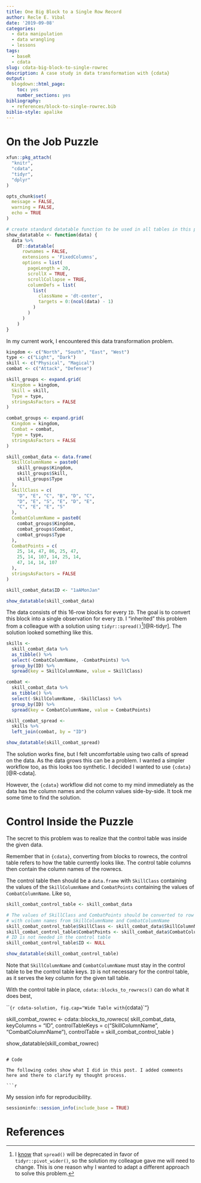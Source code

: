 ```yaml
---
title: One Big Block to a Single Row Record
author: Recle E. Vibal
date: '2019-09-08'
categories:
  - data manipulation
  - data wrangling
  - lessons
tags:
  - baseR
  - cdata
slug: cdata-big-block-to-single-rowrec
description: A case study in data transformation with {cdata}
output:
  blogdown::html_page:
    toc: yes
    number_sections: yes
bibliography:
  - references/block-to-single-rowrec.bib
biblio-style: apalike
---
```


# On the Job Puzzle

```r

xfun::pkg_attach(
  "knitr",
  "cdata",
  "tidyr",
  "dplyr"
)

opts_chunk$set(
  message = FALSE,
  warning = FALSE,
  echo = TRUE
)

# create standard datatable function to be used in all tables in this post
show_datatable <- function(data) {
  data %>% 
    DT::datatable(
      rownames = FALSE,
      extensions = 'FixedColumns',
      options = list(
        pageLength = 20,
        scrollX = TRUE,
        scrollCollapse = TRUE,
        columnDefs = list(
          list(
            className = 'dt-center',
            targets = 0:(ncol(data) - 1)
          )
        )
      )
    )
}

```


In my current work, I encountered this data transformation problem.

```r

kingdom <- c("North", "South", "East", "West")
type <- c("Light", "Dark")
skill <- c("Physical", "Magical")
combat <- c("Attack", "Defense")

skill_groups <- expand.grid(
  Kingdom = kingdom,
  Skill = skill,
  Type = type,
  stringsAsFactors = FALSE
)

combat_groups <- expand.grid(
  Kingdom = kingdom,
  Combat = combat,
  Type = type,
  stringsAsFactors = FALSE
)

skill_combat_data <- data.frame(
  SkillColumnName = paste0(
    skill_groups$Kingdom, 
    skill_groups$Skill, 
    skill_groups$Type
  ),
  SkillClass = c(
    "D", "E", "C", "B", "D", "C", 
    "D", "E", "S", "E", "D", "E", 
    "C", "E", "E", "S"
  ),
  CombatColumnName = paste0(
    combat_groups$Kingdom, 
    combat_groups$Combat, 
    combat_groups$Type
  ),
  CombatPoints = c(
    25, 14, 47, 86, 25, 47, 
    25, 14, 107, 14, 25, 14, 
    47, 14, 14, 107
  ),
  stringsAsFactors = FALSE
)

skill_combat_data$ID <- "1aAMonJan"

show_datatable(skill_combat_data)

```

The data consists of this 16-row blocks for every `ID`. The goal is to convert this block into a single observation for every `ID`. I "inherited" this problem from a colleague with a solution using `tidyr::spread()`^[I [know](https://amateurdatasci.rbind.io/post/table-another-back-again-cdata/) that `spread()` will be deprecated in favor of `tidyr::pivot_wider()`, so the solution my colleague gave me will need to change. This is one reason why I wanted to adapt a different approach to solve this problem.][@R-tidyr]. The solution looked something like this.

```r

skills <- 
  skill_combat_data %>% 
  as_tibble() %>% 
  select(-CombatColumnName, -CombatPoints) %>% 
  group_by(ID) %>% 
  spread(key = SkillColumnName, value = SkillClass)

combat <- 
  skill_combat_data %>% 
  as_tibble() %>% 
  select(-SkillColumnName, -SkillClass) %>% 
  group_by(ID) %>% 
  spread(key = CombatColumnName, value = CombatPoints)

skill_combat_spread <- 
  skills %>% 
  left_join(combat, by = "ID")

show_datatable(skill_combat_spread)

```

The solution works fine, but I felt uncomfortable using two calls of spread on the data. As the data grows this can be a problem. I wanted a simpler workflow too, as this looks too synthetic. I decided I wanted to use `{cdata}` [@R-cdata].

However, the `{cdata}` workflow did not come to my mind immediately as the data has the column names and the column values side-by-side. It took me some time to find the solution.

# Control Inside the Puzzle

The secret to this problem was to realize that the control table was inside the given data.

Remember that in `{cdata}`, converting from blocks to rowrecs, the control table refers to how the table currently looks like. The control table columns then contain the column names of the rowrecs.

The control table then should be a `data.frame` with `SkillClass` containing the values of the `SkillColumnName` and `CombatPoints` containing the values of `CombatColumnName`. Like so,

```r

skill_combat_control_table <- skill_combat_data

# The values of SkillClass and CombatPoints should be converted to row records
# with column names from SkillColumnName and CombatColumnName
skill_combat_control_table$SkillClass <- skill_combat_data$SkillColumnName
skill_combat_control_table$CombatPoints <- skill_combat_data$CombatColumnName
# ID is not needed in the control table
skill_combat_control_table$ID <- NULL

show_datatable(skill_combat_control_table)

```

Note that `SkillColumnName` and `CombatColumnName` must stay in the control table to be the control table keys. `ID` is not necessary for the control table, as it serves the key column for the given tall table.

With the control table in place, `cdata::blocks_to_rowrecs()` can do what it does best,

```{r cdata-solution, fig.cap="Wide Table with `{cdata}`"}

skill_combat_rowrec <- cdata::blocks_to_rowrecs(
  skill_combat_data,
  keyColumns = "ID",
  controlTableKeys = c("SkillColumnName", "CombatColumnName"),
  controlTable = skill_combat_control_table
)

show_datatable(skill_combat_rowrec)

```

# Code

The following codes show what I did in this post. I added comments here and there to clarify my thought process.

```r

```

My session info for reproducibility.

```r

sessioninfo::session_info(include_base = TRUE)

```

# References